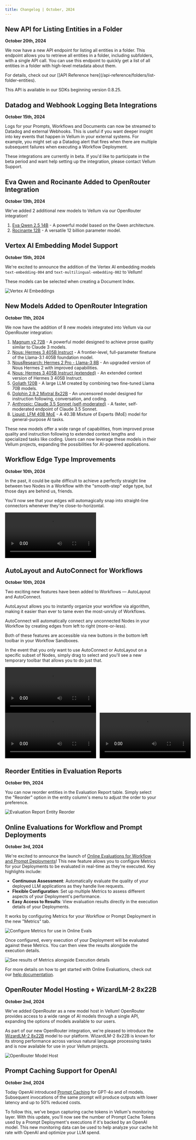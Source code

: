 ```yaml
---
title: Changelog | October, 2024
---
```


## New API for Listing Entities in a Folder

**October 20th, 2024**

We now have a new API endpoint for listing all entities in a folder. This endpoint allows you to retrieve all entities in a folder, including subfolders, with a single API call. You can use this endpoint to quickly get a list of all entities in a folder with high-level metadata about them.

For details, check out our []API Reference here](/api-reference/folders/list-folder-entities).

This API is available in our SDKs beginning version 0.8.25.


## Datadog and Webhook Logging Beta Integrations

**October 15th, 2024**

Logs for your Prompts, Workflows and Documents can now be streamed to Datadog and external Webhooks. This is useful if you want deeper insight into key events that happen in Vellum in your external systems. For example, you might set up a Datadog alert that fires when there are multiple subsequent failures when executing a Workflow Deployment.

These integrations are currently in beta. If you'd like to participate in the beta period and want help setting up the integration, please contact Vellum Support.


## Eva Qwen and Rocinante Added to OpenRouter Integration

**October 13th, 2024**

We've added 2 additional new models to Vellum via our OpenRouter integration!

1. [Eva Qwen 2.5 14B](https://openrouter.ai/eva-unit-01/eva-qwen-2.5-14b) - A powerful model based on the Qwen architecture.
2. [Rocinante 12B](https://openrouter.ai/thedrummer/rocinante-12b) - A versatile 12 billion parameter model.


## Vertex AI Embedding Model Support

**October 15th, 2024**

We're excited to announce the addition of the Vertex AI embedding models `text-embedding-004` and `text-multilingual-embedding-002` to Vellum!

These models can be selected when creating a Document Index.

![Vertex AI Embeddings](https://storage.googleapis.com/vellum-public/help-docs/changelogs/2024-10/vertex-ai-embeddings.png)

## New Models Added to OpenRouter Integration

**October 11th, 2024**

We now have the addition of 8 new models integrated into Vellum via our OpenRouter integration:

1. [Magnum v2 72B](https://openrouter.ai/anthracite-org/magnum-v2-72b) - A powerful model designed to achieve prose quality similar to Claude 3 models.
2. [Nous: Hermes 3 405B Instruct](https://openrouter.ai/nousresearch/hermes-3-llama-3.1-405b) - A frontier-level, full-parameter finetune of the Llama-3.1 405B foundation model.
3. [NousResearch: Hermes 2 Pro - Llama-3 8B](https://openrouter.ai/nousresearch/hermes-2-pro-llama-3-8b) - An upgraded version of Nous Hermes 2 with improved capabilities.
4. [Nous: Hermes 3 405B Instruct (extended)](https://openrouter.ai/nousresearch/hermes-3-llama-3.1-405b:extended) - An extended context version of Hermes 3 405B Instruct.
5. [Goliath 120B](https://openrouter.ai/alpindale/goliath-120b/api) - A large LLM created by combining two fine-tuned Llama 70B models.
6. [Dolphin 2.9.2 Mixtral 8x22B](https://openrouter.ai/cognitivecomputations/dolphin-mixtral-8x22b/api) - An uncensored model designed for instruction following, conversation, and coding.
7. [Anthropic: Claude 3.5 Sonnet (self-moderated)](https://openrouter.ai/anthropic/claude-3.5-sonnet:beta/api) - A faster, self-moderated endpoint of Claude 3.5 Sonnet.
8. [Liquid: LFM 40B MoE](https://openrouter.ai/liquid/lfm-40b/api) - A 40.3B Mixture of Experts (MoE) model for general-purpose AI tasks.

These new models offer a wide range of capabilities, from improved prose quality and instruction following to extended context lengths and specialized tasks like coding. Users can now leverage these models in their Vellum projects, expanding the possibilities for AI-powered applications.


## Workflow Edge Type Improvements

**October 10th, 2024**

In the past, it could be quite difficult to achieve a perfectly straight line between two Nodes in a Workflow with the "smooth-step" edge type, but those days are behind us, friends.

You'll now see that your edges will automagically snap into straight-line connectors whenever they're close-to-horizontal.

<video autoplay='true' loop='true' controls>
  <source src='https://storage.googleapis.com/vellum-public/help-docs/changelogs/2024-10/EdgeSnap2.mp4' />
</video>

## AutoLayout and AutoConnect for Workflows

**October 10th, 2024**

Two exciting new features have been added to Workflows — AutoLayout and AutoConnect.

AutoLayout allows you to instantly organize your workflow via algorithm, making it easier than ever to tame even the most-unruly of Workflows.

AutoConnect will automatically connect any unconnected Nodes in your Workflow by creating edges from left to right (more-or-less).

Both of these features are accessible via new buttons in the bottom left toolbar in your Workflow Sandboxes.

In the event that you only want to use AutoConnect or AutoLayout on a specific subset of Nodes, simply drag to select and you'll see a new temporary toolbar that allows you to do just that.

<video autoplay='true' loop='true' controls>
  <source src='https://storage.googleapis.com/vellum-public/help-docs/changelogs/2024-10/AutoConnectLayoutAll.mp4' />
</video>

<div style="display: grid; grid-template-areas: 'a b'; gap: 12px">
  <div style='grid-area: a'>
    <video autoplay='true' loop='true' controls>
      <source src='https://storage.googleapis.com/vellum-public/help-docs/changelogs/2024-10/AutoLayoutSelection.mp4' />
    </video>
  </div>
  <div style='grid-area: b'>
    <video autoplay='true' loop='true' controls>
      <source src='https://storage.googleapis.com/vellum-public/help-docs/changelogs/2024-10/AutoConnectSelection.mp4' />
    </video>
  </div>
</div>

## Reorder Entities in Evaluation Reports

**October 9th, 2024**

You can now reorder entities in the Evaluation Report table. Simply select the "Reorder" option in the entity column's menu to adjust the order to your preference.

![Evaluation Report Entity Reorder](https://storage.googleapis.com/vellum-public/help-docs/changelogs/2024-10/evaluation-report-entity-reorder.png)

## Online Evaluations for Workflow and Prompt Deployments

**October 3rd, 2024**

We're excited to announce the launch of [Online Evaluations for Workflow and Prompt Deployments](/help-center/evaluation/online-evaluations)! This new feature allows you to configure Metrics for your Deployments to be evaluated in real-time as they're executed. Key highlights include:

- **Continuous Assessment**: Automatically evaluate the quality of your deployed LLM applications as they handle live requests.
- **Flexible Configuration**: Set up multiple Metrics to assess different aspects of your Deployment's performance.
- **Easy Access to Results**: View evaluation results directly in the execution details of your Deployments.

It works by configuring Metrics for your Workflow or Prompt Deployment in the new "Metrics" tab.

![Configure Metrics for use in Online Evals](https://storage.googleapis.com/vellum-public/help-docs/online-evals/online-evals-metric-config.png)

Once configured, every execution of your Deployment will be evaluated against these Metrics. You can then view the results alongside the execution details.

![See results of Metrics alongside Execution details](https://storage.googleapis.com/vellum-public/help-docs/online-evals/online-evals-execution-details.png)

For more details on how to get started with Online Evaluations, check out our [help documentation](/help-center/evaluation/online-evaluations).

## OpenRouter Model Hosting + WizardLM-2 8x22B

**October 2nd, 2024**

We've added OpenRouter as a new model host in Vellum! OpenRouter provides access to a wide range of AI models through a single API, expanding the options of models available to our users.

As part of our new OpenRouter integration, we're pleased to introduce the [WizardLM-2 8x22B](https://openrouter.ai/models/microsoft/wizardlm-2-8x22b) model to our platform. WizardLM-2 8x22B is known for its strong performance across various natural language processing tasks and is now available for use in your Vellum projects.

![OpenRouter Model Host](https://storage.googleapis.com/vellum-public/help-docs/changelogs/2024-10/open-router-model-host.png)

## Prompt Caching Support for OpenAI

**October 2nd, 2024**

Today OpenAI introduced [Prompt Caching](https://openai.com/index/api-prompt-caching/) for GPT-4o and o1 models. Subsequent invocations of the same prompt will produce outputs with lower latency and up to 50% reduced costs.

To follow this, we've begun capturing cache tokens in Vellum's monitoring layer. With this update, you'll now see the number of Prompt Cache Tokens used by a Prompt Deployment's executions if it's backed by an OpenAI model.
This new monitoring data can be used to help analyze your cache hit rate with OpenAI and optimize your LLM spend.
